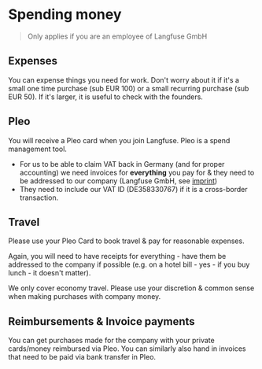 # Spending money

> Only applies if you are an employee of Langfuse GmbH

## Expenses

You can expense things you need for work. Don't worry about it if it's a small one time purchase (sub EUR 100) or a small recurring purchase (sub EUR 50). If it's larger, it is useful to check with the founders.

## Pleo

You will receive a Pleo card when you join Langfuse. Pleo is a spend management tool.

- For us to be able to claim VAT back in Germany (and for proper accounting) we need invoices for **everything** you pay for & they need to be addressed to our company (Langfuse GmbH, see [imprint](/imprint))
- They need to include our VAT ID (DE358330767) if it is a cross-border transaction.

## Travel

Please use your Pleo Card to book travel & pay for reasonable expenses.

Again, you will need to have receipts for everything - have them be addressed to the company if possible (e.g. on a hotel bill - yes - if you buy lunch - it doesn't matter).

We only cover economy travel. Please use your discretion & common sense when making purchases with company money.

## Reimbursements & Invoice payments

You can get purchases made for the company with your private cards/money reimbursed via Pleo. You can similarly also hand in invoices that need to be paid via bank transfer in Pleo.
